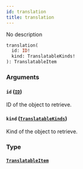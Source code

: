 ```yaml
---
id: translation
title: translation
---
```


No description

```graphql
translation(
  id: ID!
  kind: TranslatableKinds!
): TranslatableItem
```

### Arguments

#### `id` ([`ID`](../../../developer/api-reference/scalars/id))

ID of the object to retrieve.

#### `kind` ([`TranslatableKinds`](../../../developer/api-reference/enums/translatable-kinds))

Kind of the object to retrieve.

### Type

#### [`TranslatableItem`](../../../developer/api-reference/unions/translatable-item)
